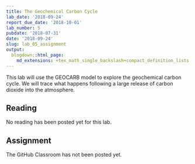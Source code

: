 ```yaml
---
title: The Geochemical Carbon Cycle
lab_date: '2018-09-24'
report_due_date: '2018-10-01'
lab_number: 5
pubdate: '2018-07-31'
date: '2018-09-24'
slug: lab_05_assignment
output:
  blogdown::html_page:
    md_extensions: +tex_math_single_backslash+compact_definition_lists
---
```

This lab will use the GEOCARB model to explore the geochemical carbon cycle. We will trace what happens following a large release of carbon dioxide into the atmosphere.

## Reading

No reading has been posted yet for this lab.


## Assignment

The GitHub Classroom has not been posted yet.
